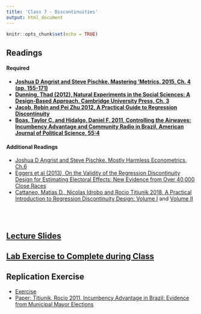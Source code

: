 ```yaml
---
title: 'Class 7 - Discontinuities'
output: html_document
---
```


```r
knitr::opts_chunk$set(echo = TRUE)
```

## Readings
#### Required
- **[Joshua D Angrist and Steve Pischke. Mastering 'Metrics. 2015, Ch. 4 (pp. 155-171)](Classes/Class_7/Readings/Angrist and Pischke Ch. 4.pdf)**
- **[Dunning, Thad (2012), Natural Experiments in the Social Sciences: A Design-Based Approach, Cambridge University Press, Ch. 3](Classes/Class_7/Readings/Dunning_Ch3.pdf)**
- **[Jacob, Robin and Pei Zhu 2012, A Practical Guide to Regression Discontinuity](Classes/Class_7/Readings/RDD Practical Guide.pdf)**
- **[Boas, Taylor C. and Hidalgo, Daniel F. 2011, Controlling the Airwaves: Incumbency Advantage and Community Radio in Brazil, American Journal of Political Science, 55:4](Classes/Class_7/Readings/Boas and Hidalgo 2011.pdf)**

#### Additional Readings
- [Joshua D Angrist and Steve Pischke. Mostly Harmless Econometrics, Ch.6 ](Classes/Class_7/Readings/Angrist_Pischke_Ch6.pdf)
- [Eggers et al (2013), On the Validity of the Regression Discontinuity Design for Estimating Electoral Effects: New Evidence from Over 40,000 Close Races](Classes/Class_7/Readings/Eggers et al on RDD elections.pdf)
- [Cattaneo, Matias D., Nicolas Idrobo and Rocio Titiunik 2018, A Practical Introduction to Regression Discontinuity Design: Volume I](Classes/Class_7/Readings/Cattaneo et al Practical Guide to RDD VOl I.pdf) and [Volume II](Classes/Class_7/Readings/Cattaneo et al Practical Guide to RDD VOl II.pdf)

<br> </br>

## [Lecture Slides](Classes/Class_7/Slides_Class7_v1.pdf)

## [Lab Exercise to Complete during Class](Classes/Class_7/Lab_Exercise/Exercise_RD_v5.pdf)

## Replication Exercise
- [Exercise](Classes/Class_7/Replication/Replication_Discontinuities_v2.pdf)
- [Paper: Titiunik, Rocio 2011, Incumbency Advantage in Brazil: Evidence from Municipal Mayor Elections](Classes/Class_7/Replication/Titiunik_2011.pdf)




